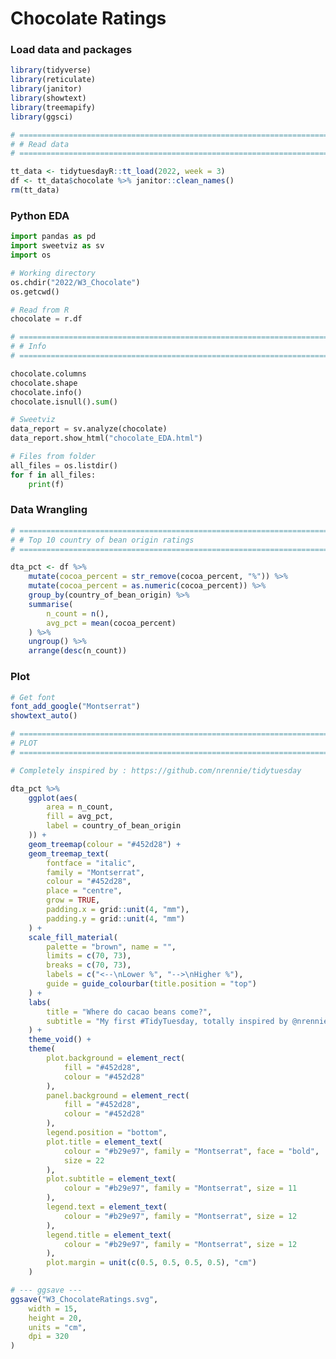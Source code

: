 # Chocolate Ratings

### Load data and packages
```r
library(tidyverse)
library(reticulate)
library(janitor)
library(showtext)
library(treemapify)
library(ggsci)

# ============================================================================ #
# # Read data
# ============================================================================ #

tt_data <- tidytuesdayR::tt_load(2022, week = 3)
df <- tt_data$chocolate %>% janitor::clean_names()
rm(tt_data)
```

### Python EDA
```python
import pandas as pd
import sweetviz as sv
import os

# Working directory
os.chdir("2022/W3_Chocolate")
os.getcwd()

# Read from R
chocolate = r.df

# ============================================================================ #
# # Info
# ============================================================================ #

chocolate.columns
chocolate.shape
chocolate.info()
chocolate.isnull().sum()

# Sweetviz
data_report = sv.analyze(chocolate)
data_report.show_html("chocolate_EDA.html")

# Files from folder
all_files = os.listdir()
for f in all_files:
    print(f)
```

### Data Wrangling
```r
# ============================================================================ #
# # Top 10 country of bean origin ratings
# ============================================================================ #

dta_pct <- df %>%
    mutate(cocoa_percent = str_remove(cocoa_percent, "%")) %>%
    mutate(cocoa_percent = as.numeric(cocoa_percent)) %>%
    group_by(country_of_bean_origin) %>%
    summarise(
        n_count = n(),
        avg_pct = mean(cocoa_percent)
    ) %>%
    ungroup() %>%
    arrange(desc(n_count))
```
### Plot
```r
# Get font
font_add_google("Montserrat")
showtext_auto()

# ============================================================================ #
# PLOT
# ============================================================================ #

# Completely inspired by : https://github.com/nrennie/tidytuesday

dta_pct %>%
    ggplot(aes(
        area = n_count,
        fill = avg_pct,
        label = country_of_bean_origin
    )) +
    geom_treemap(colour = "#452d28") +
    geom_treemap_text(
        fontface = "italic",
        family = "Montserrat",
        colour = "#452d28",
        place = "centre",
        grow = TRUE,
        padding.x = grid::unit(4, "mm"),
        padding.y = grid::unit(4, "mm")
    ) +
    scale_fill_material(
        palette = "brown", name = "",
        limits = c(70, 73),
        breaks = c(70, 73),
        labels = c("<--\nLower %", "-->\nHigher %"),
        guide = guide_colourbar(title.position = "top")
    ) +
    labs(
        title = "Where do cacao beans come?",
        subtitle = "My first #TidyTuesday, totally inspired by @nrennie35\n"
    ) +
    theme_void() +
    theme(
        plot.background = element_rect(
            fill = "#452d28",
            colour = "#452d28"
        ),
        panel.background = element_rect(
            fill = "#452d28",
            colour = "#452d28"
        ),
        legend.position = "bottom",
        plot.title = element_text(
            colour = "#b29e97", family = "Montserrat", face = "bold",
            size = 22
        ),
        plot.subtitle = element_text(
            colour = "#b29e97", family = "Montserrat", size = 11
        ),
        legend.text = element_text(
            colour = "#b29e97", family = "Montserrat", size = 12
        ),
        legend.title = element_text(
            colour = "#b29e97", family = "Montserrat", size = 12
        ),
        plot.margin = unit(c(0.5, 0.5, 0.5, 0.5), "cm")
    )

# --- ggsave ---
ggsave("W3_ChocolateRatings.svg",
    width = 15,
    height = 20,
    units = "cm",
    dpi = 320
)
```
